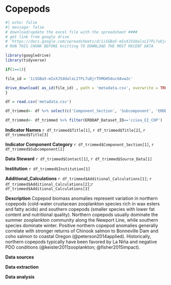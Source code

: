 # Copepods

```r
#| echo: false
#| message: false
# download/update the excel file with the spreadsheet ####
# get link from google drive
# 'https://docs.google.com/spreadsheets/d/1iSGBa5-mIxXJ5ddalxLI7FL7uDjrThMGH5ducXAvw2c/edit?gid=472890844#gid=472890844'
# RUN THIS CHUNK BEFORE knitting TO DOWNLOAD THE MOST RECENT DATA

library(googledrive)
library(tidyverse)

if(1==1){

file_id = '1iSGBa5-mIxXJ5ddalxLI7FL7uDjrThMGH5ducXAvw2c'

drive_download( as_id(file_id) , path = 'metadata.csv', overwrite = TRUE)
}

df = read.csv('metadata.csv')

df_trimmed<- df %>% select(c('Component_Section', 'Subcomponent', 'ERDDAP_Dataset_ID', 'Contact', 'Title', 'Institution', 'Source_Data', 'Additional_Calculations'))

df_trimmed<- df_trimmed %>% filter(ERDDAP_Dataset_ID=='cciea_EI_COP')

```
 **Indicator Names** `r df_trimmed$Title[1]`, `r df_trimmed$Title[2]`, `r df_trimmed$Title[3]`
  
 **Indicator Component Category** `r df_trimmed$Component_Section[1]`, `r df_trimmed$Subcomponent[1]`
 
 **Data Steward** `r df_trimmed$Contact[1]`, `r df_trimmed$Source_Data[1]` 
 
 **Institution** `r df_trimmed$Institution[1]`
 
 **Additional_Calculations** `r df_trimmed$Additional_Calculations[1]`; `r df_trimmed$Additional_Calculations[2]`;`r df_trimmed$Additional_Calculations[3]`


**Description** Copepod biomass anomalies represent variation in northern copepods (cold-water crustacean zooplankton species rich in wax esters and fatty acids) and southern copepods (smaller species with lower fat content and nutritional quality). Northern copepods usually dominate the summer zooplankton community along the Newport Line, while southern species dominate winter. Positive northern copepod anomalies generally correlate with stronger returns of Chinook salmon to Bonneville Dam and coho salmon to coastal Oregon (@peterson2014applied). Historically, northern copepods typically have been favored by La Niña and negative PDO conditions (@keister2011zooplankton; @fisher2015impact).

**Data sources**

**Data extraction**

**Data analysis**
